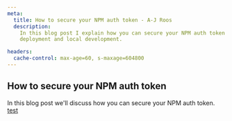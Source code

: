 ```yaml
---
meta:
  title: How to secure your NPM auth token - A-J Roos
  description:
    In this blog post I explain how you can secure your NPM auth token using environment variables that you can use for
    deployment and local development.

headers:
  cache-control: max-age=60, s-maxage=604800
---
```



<BlogHeader />

<article className="prose lg:prose-xl">


# How to secure your NPM auth token

In this blog post we'll discuss how you can secure your NPM auth token. <a href="/test">test</a>

</article>
